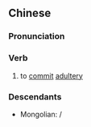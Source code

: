 {{also|养汉}}
==Chinese==
{{zh-forms|s=养汉}}

===Pronunciation===
{{zh-pron
|m=yǎnghàn
|c=joeng5 hon3
|cat=v
}}

===Verb===
{{zh-verb}}

# {{lb|zh|obsolete|of a woman}} to [[commit]] [[adultery]]

===Descendants===
* Mongolian: {{l|mn|ᠶᠠᠩᠬᠠᠨ}} / {{l|mn|янхан||prostitute}}
